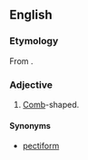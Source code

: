 ==English==

===Etymology===
From {{der|en|grc|κτείς||comb}} {{suffix||form|lang=en}}.

===Adjective===
{{en-adj}}

# [[comb|Comb]]-shaped.

====Synonyms====
* [[pectiform]]